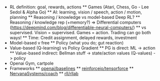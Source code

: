 
- RL definition: goal, rewards, actions
** Games (Atari, Chess, Go - Lee Sedol & Alpha Go)
** AI: learning, vision / speech, action / motion, planning
** Reasoning / knowledge vs model-based Deep RL?
** Reasoning / knowledge rep (+memory?) => Differential computers (https://deepmind.com/blog/differentiable-neural-computers/)
** vs supervised. Vision = supervised. Games = action. Trading can go both ways!
** Time: Credit assignment, delayed rewards, investment
- Model-based v free
** Policy (what you do; gut reaction)
- Value-based (Q-learning) vs Policy Gradient
** PG is direct: ML -> action
** Value-based indirect: Bellman stuff -> state/action values (Q-values) -> policy
- Openai Gym, cartpole
- Frameworks
** [openai/baselines](https://github.com/openai/baselines)
** [reinforceio/tensorforce](https://github.com/reinforceio/tensorforce)
** [NervanaSystems/coach](https://github.com/NervanaSystems/coach)
** [rll/rllab](https://github.com/rll/rllab)